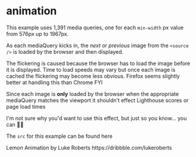 

<BackButton />

# animation

This example uses 1,391 media queries, one for each `min-width` px value from 576px up to 1967px.

As each mediaQuery
kicks in, the _next_ or _previous_ image from the `<source />` is loaded by the browser and then displayed.

The flickering is caused because the browser has to load the image before it is displayed. Time to load speeds may vary but
once each image is cached the flickering may become less obvious. Firefox seems slightly better at handling this than Chrome FYI

Since each image is **only** loaded by the browser when the appropriate mediaQuery matches the viewport it shouldn’t
effect Lighthouse scores or page load times

I'm not sure why you'd want to use this effect, but just so you know... you can 🤷‍♂️

The `src` for this example can be found <Link href="https://github.com/PaulieScanlon/gatsby-plugin-image-with-art-direction/blob/main/src/components/lemon.js" target="_blank" rel="noopener">here</Link>

<Divider />

<Card variant="cards.secondary">
  <Lemon />
  <Box variant="cards.body">
    <Heading as="h2" variant="styles.h2">
      Lemon
    </Heading>
    <Text as="div" sx={{ mb: 2 }}>
      Animation by <Text sx={{ fontWeight: 'bold' }}>Luke Roberts</Text>
    </Text>
    <Box>
      <Link
        href="https://dribbble.com/lukeroberts"
        target="_blank"
        rel="noopener"
        variant="styles.a"
      >
        https://dribbble.com/lukeroberts
      </Link>
    </Box>
  </Box>
</Card>

<Divider />
